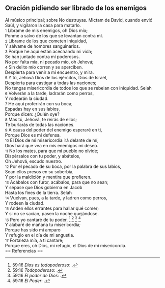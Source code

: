== Oración pidiendo ser librado de los enemigos ==

Al músico principal; sobre No destruyas. Mictam de David, cuando envió Saúl, y vigilaron la casa para matarlo.<br>
{{anchor|1}} <small>1</small> Líbrame de mis enemigos, oh Dios mío;<br>
Ponme a salvo de los que se levantan contra mí.<br>
{{anchor|2}} <small>2</small> Líbrame de los que cometen iniquidad,<br>
Y sálvame de hombres sanguinarios.<br>
{{anchor|3}} <small>3</small> Porque he aquí están acechando mi vida;<br>
Se han juntado contra mí poderosos.<br>
No por falta mía, ni pecado mío, oh Jehová;<br>
{{anchor|4}} <small>4</small> Sin delito mío corren y se aperciben.<br>
Despierta para venir a mi encuentro, y mira.<br>
{{anchor|5}} <small>5</small> Y tú, Jehová Dios de los ejércitos, Dios de Israel,<br>
Despierta para castigar a todas las naciones;<br>
No tengas misericordia de todos los que se rebelan con iniquidad. Selah<br>
{{anchor|6}} <small>6</small> Volverán a la tarde, ladrarán como perros,<br>
Y rodearán la ciudad.<br>
{{anchor|7}} <small>7</small> He aquí proferirán con su boca;<br>
Espadas hay en sus labios,<br>
Porque dicen: ¿Quién oye?<br>
{{anchor|8}} <small>8</small> Mas tú, Jehová, te reirás de ellos;<br>
Te burlarás de todas las naciones.<br>
{{anchor|9}} <small>9</small> A causa del poder del enemigo esperaré en ti,<br>
Porque Dios es mi defensa.<br>
{{anchor|10}} <small>10</small> El Dios de mi misericordia irá delante de mí;<br>
Dios hará que vea en mis enemigos mi deseo.<br>
{{anchor|11}} <small>11</small> No los mates, para que mi pueblo no olvide;<br>
Dispérsalos con tu poder, y abátelos,<br>
Oh Jehová, escudo nuestro.<br>
{{anchor|12}} <small>12</small> Por el pecado de su boca, por la palabra de sus labios,<br>
Sean ellos presos en su soberbia,<br>
Y por la maldición y mentira que profieren.<br>
{{anchor|13}} <small>13</small> Acábalos con furor, acábalos, para que no sean;<br>
Y sépase que Dios gobierna en Jacob<br>
Hasta los fines de la tierra. Selah<br>
{{anchor|14}} <small>14</small> Vuelvan, pues, a la tarde, y ladren como perros,<br>
Y rodeen la ciudad.<br>
{{anchor|15}} <small>15</small> Anden ellos errantes para hallar qué comer;<br>
Y si no se sacian, pasen la noche quejándose.<br>
{{anchor|16}} <small>16</small> Pero yo cantaré de tu poder, <ref>59:16 ''Dios es todopoderoso'': {{lib|LU|131|10|3}}.</ref> <ref>59:16 ''Todopoderoso'': {{lib|LU|142|3|7}}.</ref> <ref>59:16 ''El poder de Dios'': {{lib|LU|1|1|4}}.</ref> <ref>59:16 ''El Poder'': {{lib|LU|131|10|6}}.</ref><br>
Y alabaré de mañana tu misericordia;<br>
Porque has sido mi amparo<br>
Y refugio en el día de mi angustia.<br>
{{anchor|17}} <small>17</small> Fortaleza mía, a ti cantaré;<br>
Porque eres, oh Dios, mi refugio, el Dios de mi misericordia.<br>
== Referencias ==

<references />
